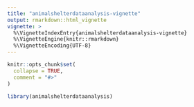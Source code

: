 ```yaml
---
title: "animalshelterdataanalysis-vignette"
output: rmarkdown::html_vignette
vignette: >
  %\VignetteIndexEntry{animalshelterdataanalysis-vignette}
  %\VignetteEngine{knitr::rmarkdown}
  %\VignetteEncoding{UTF-8}
---
```


```r
knitr::opts_chunk$set(
  collapse = TRUE,
  comment = "#>"
)
```

```r
library(animalshelterdataanalysis)
```
